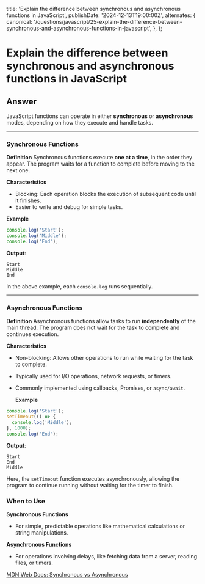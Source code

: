 
  title:
    'Explain the difference between synchronous and asynchronous functions in JavaScript',
  publishDate: '2024-12-13T19:00:00Z',
  alternates: {
    canonical:
      '/questions/javascript/25-explain-the-difference-between-synchronous-and-asynchronous-functions-in-javascript',
  },
};

# Explain the difference between synchronous and asynchronous functions in JavaScript

## Answer

JavaScript functions can operate in either **synchronous** or **asynchronous** modes, depending on how they execute and handle tasks.

---

### **Synchronous Functions**

**Definition**
Synchronous functions execute **one at a time**, in the order they appear. The program waits for a function to complete before moving to the next one.

**Characteristics**

- Blocking: Each operation blocks the execution of subsequent code until it finishes.
- Easier to write and debug for simple tasks.

**Example**

```javascript
console.log('Start');
console.log('Middle');
console.log('End');
```

**Output**:

```
Start
Middle
End
```

In the above example, each `console.log` runs sequentially.

---

### **Asynchronous Functions**

**Definition**
Asynchronous functions allow tasks to run **independently** of the main thread. The program does not wait for the task to complete and continues execution.

**Characteristics**

- Non-blocking: Allows other operations to run while waiting for the task to complete.
- Typically used for I/O operations, network requests, or timers.
- Commonly implemented using callbacks, Promises, or `async/await`.

  **Example**

```javascript
console.log('Start');
setTimeout(() => {
  console.log('Middle');
}, 1000);
console.log('End');
```

**Output**:

```
Start
End
Middle
```

Here, the `setTimeout` function executes asynchronously, allowing the program to continue running without waiting for the timer to finish.

### **When to Use**

**Synchronous Functions**

- For simple, predictable operations like mathematical calculations or string manipulations.

**Asynchronous Functions**

- For operations involving delays, like fetching data from a server, reading files, or timers.

[MDN Web Docs: Synchronous vs Asynchronous](https://developer.mozilla.org/en-US/docs/Learn/JavaScript/Asynchronous/Concepts)

<GithubEdit link='/questions/javascript/25-explain-the-difference-between-synchronous-and-asynchronous-functions-in-javascript/page.mdx' />

